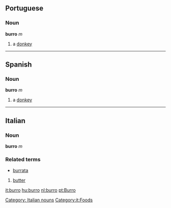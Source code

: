 == Portuguese ==
=== Noun ===
'''burro''' ''m''

# a [[donkey]]

----

== Spanish ==
=== Noun ===
'''burro''' ''m''

# a [[donkey]]

----

== Italian ==
===Noun===
'''burro''' ''m''

===Related terms===
*[[burrata]]

[[Category: Italian nouns]] [[Category:it:Foods]]
# [[butter]]



[[it:burro]]
[[hu:burro]]
[[nl:burro]]
[[pt:Burro]]